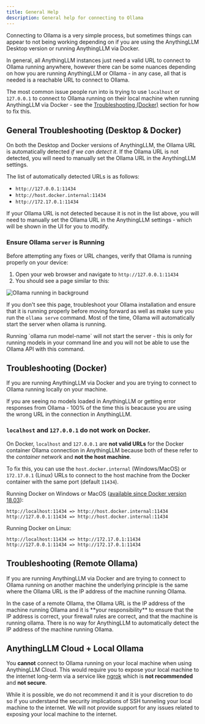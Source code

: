 ```yaml
---
title: General Help
description: General help for connecting to Ollama
---
```



Connecting to Ollama is a very simple process, but sometimes things can appear to not being working depending on if you are using the
AnythingLLM Desktop version or running AnythingLLM via Docker.

In general, all AnythingLLM instances just need a valid URL to connect to Ollama running anywhere, however there can be some nuances depending on how you are running AnythingLLM or Ollama - in any case, all that is needed is a reachable URL to connect to Ollama.

The most common issue people run into is trying to use `localhost` or `127.0.0.1` to connect to Ollama running on their local machine when running AnythingLLM via Docker - see the [Troubleshooting (Docker)](#troubleshooting-docker) section for how to fix this.

## General Troubleshooting (Desktop & Docker)

On both the Desktop and Docker versions of AnythingLLM, the Ollama URL is automatically detected _if we can detect it_.
If the Ollama URL is not detected, you will need to manually set the Ollama URL in the AnythingLLM settings.

The list of automatically detected URLs is as follows:
- `http://127.0.0.1:11434`
- `http://host.docker.internal:11434`
- `http://172.17.0.1:11434`

If your Ollama URL is not detected because it is not in the list above, you will need to manually set the Ollama URL in the AnythingLLM settings - which will be shown in the UI for you to modify.

### Ensure Ollama `server` is Running

Before attempting any fixes or URL changes, verify that Ollama is running properly on your device:

1. Open your web browser and navigate to `http://127.0.0.1:11434`
2. You should see a page similar to this:

<Image
  src="/images/faq/ollama-models-not-loading/ollama-running.png"
  height={1080}
  width={1920}
  quality={100}
  alt="Ollama running in background"
/>

If you don't see this page, troubleshoot your Ollama installation and ensure that it is running properly before moving forward as well as make sure you run the `ollama serve` command.
Most of the time, Ollama will automatically start the server when ollama is running.

<Callout type="info" emoji="ℹ️">
  Running `ollama run model-name` will not start the server - this is only for running models in your command line and you will not be able to use the Ollama API with this command.
</Callout>


## Troubleshooting (Docker)

If you are running AnythingLLM via Docker and you are trying to connect to Ollama running locally on your machine.

If you are seeing no models loaded in AnythingLLM or getting error responses from Ollama - 100% of the time this is beacause you are using the wrong URL in the connection in AnythingLLM.

### `localhost` and `127.0.0.1` do not work on Docker.

On Docker, `localhost` and `127.0.0.1` are **not valid URLs** for the Docker container Ollama connection in AnythingLLM because both of these refer to the _container_ network and **not the host machine**.

To fix this, you can use the `host.docker.internal` (Windows/MacOS) or `172.17.0.1` (Linux) URLs to connect to the host machine from the Docker container with the same port (default `11434`).

Running Docker on Windows or MacOS ([available since Docker version 18.03](https://docs.docker.com/desktop/features/networking/#i-want-to-connect-from-a-container-to-a-service-on-the-host)):
```
http://localhost:11434 => http://host.docker.internal:11434
http://127.0.0.1:11434 => http://host.docker.internal:11434
```

Running Docker on Linux:
```
http://localhost:11434 => http://172.17.0.1:11434
http://127.0.0.1:11434 => http://172.17.0.1:11434
```


## Troubleshooting (Remote Ollama)

If you are running AnythingLLM via Docker and are trying to connect to Ollama running on another machine the underlying principle is the same where the Ollama URL is the IP address of the machine running Ollama.

<Callout type="info" emoji="ℹ️">
  In the case of a remote Ollama, the Ollama URL is the IP address of the machine running Ollama and it is **your responsibility** to ensure that the IP address is correct, your firewall rules are correct, and that the machine is running ollama.
  There is no way for AnythingLLM to automatically detect the IP address of the machine running Ollama.
</Callout>


## AnythingLLM Cloud + Local Ollama

You **cannot** connect to Ollama running on your local machine when using AnythingLLM Cloud. This would require you to expose your local machine to the internet long-term via a service like [ngrok](https://ngrok.com/) which is **not recommended** and **not secure**.

While it is possible, we do not recommend it and it is your discretion to do so if you understand the security implications of SSH tunneling your local machine to the internet. We will not provide support for any issues related to exposing your local machine to the internet.